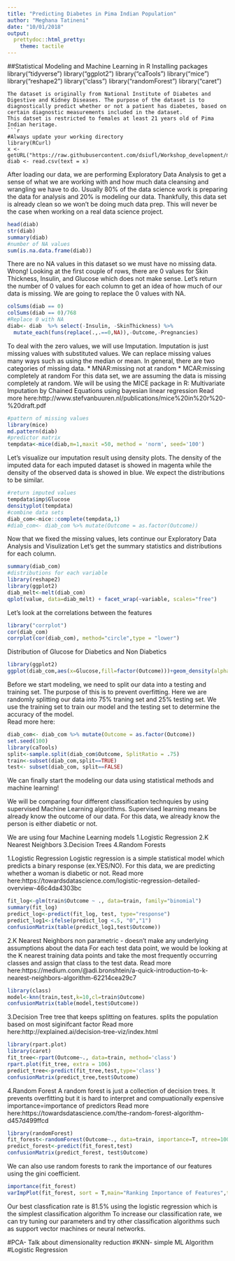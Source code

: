```yaml
---
title: "Predicting Diabetes in Pima Indian Population"
author: "Meghana Tatineni"
date: "10/01/2018"
output: 
  prettydoc::html_pretty:
    theme: tactile
---
```

##Statistical Modeling and Machine Learning in R 
Installing packages
library("tidyverse")
library("ggplot2")
library("caTools")
library("mice")
library("reshape2")
library("class")
library("randomForest")
library("caret")
```
The dataset is originally from National Institute of Diabetes and Digestive and Kidney Diseases. The purpose of the dataset is to diagnostically predict whether or not a patient has diabetes, based on certain diagnostic measurements included in the dataset. 
This datset is restricted to females at least 21 years old of Pima Indian heritage. 
```r
#Always update your working directory 
library(RCurl)
x <- getURL("https://raw.githubusercontent.com/dsiufl/Workshop_development/master/diabetes.csv")
diab <- read.csv(text = x)
```

After loading our data, we are performing Exploratory Data Analysis to get a sense of what we are working with and how much data cleansing and wrangling we have to do. 
Usually 80% of the data science work is preparing the data for analysis and 20% is modeling our data.
Thankfully, this data set is already clean so we won't be doing much data prep. This will never be the case when working on a real data science project. 

```r
head(diab)
str(diab)
summary(diab)
#number of NA values
sum(is.na.data.frame(diab))
```

There are no NA values in this dataset so we must have no missing data. Wrong! Looking at the first couple of rows, there are 0 values for Skin Thickness, Insulin, and Glucose which does not make sense.
Let's return the number of 0 values for each column to get an idea of how much of our data is missing. 
We are going to replace the 0 values with NA.
```r
colSums(diab == 0)
colSums(diab == 0)/768
#Replace 0 with NA 
diab<- diab  %>% select(-Insulin, -SkinThickness) %>% 
  mutate_each(funs(replace(.,.==0,NA)),-Outcome,-Pregnancies) 
```

To deal with the zero values, we will use Imputation. Imputation is just missing values with substituted values. We can replace missing values many ways such as using the median or mean. 
In general, there are two categories of missing data.
* MNAR:missing not at random
* MCAR:missing completely at random
For this data set, we are assuming the data is missing completely at random. 
We will be using the MICE package in R: Multivariate Imputation by Chained Equations using bayesian linear regression
Read more here:http://www.stefvanbuuren.nl/publications/mice%20in%20r%20-%20draft.pdf

```r
#pattern of missing values
library(mice)
md.pattern(diab)
#predictor matrix 
tempdata<-mice(diab,m=1,maxit =50, method = 'norm', seed='100')
```

Let's visualize our imputation result using density plots.
The density of the imputed data for each imputed dataset is showed in magenta while the density of the observed data is showed in blue. We expect the distributions to be similar.

```r
#return imputed values
tempdata$imp$Glucose
densityplot(tempdata)
#combine data sets 
diab_com<-mice::complete(tempdata,1)
#diab_com<- diab_com %>% mutate(Outcome = as.factor(Outcome))
```

Now that we fixed the missing values, lets continue our Exploratory Data Analysis and Visulization 
Let's get the summary statistics and distributions for each column. 
```r
summary(diab_com)
#distributions for each variable
library(reshape2)
library(ggplot2)
diab_melt<-melt(diab_com)
qplot(value, data=diab_melt) + facet_wrap(~variable, scales="free")
```

Let's look at the correlations between the features
```r
library("corrplot")
cor(diab_com)
corrplot(cor(diab_com), method="circle",type = "lower")
```

Distribution of Glucose for Diabetics and Non Diabetics
```r
library(ggplot2)
ggplot(diab_com,aes(x=Glucose,fill=factor(Outcome)))+geom_density(alpha=0.3)+scale_fill_manual(values=c("red", "blue"))+labs(title="Distribution of Glucose for Diabetics and Non Diabetics")
```


Before we start modeling, we need to split our data into a testing and training set. The purpose of this is to prevent overfitting.
Here we are randomly splitting our data into 75% traning set and 25% testing set. We use the training set to train our model and the testing set to determine the accuracy of the model.  
Read more here: 
```r
diab_com<- diab_com %>% mutate(Outcome = as.factor(Outcome))
set.seed(100)
library(caTools)
split<-sample.split(diab_com$Outcome, SplitRatio = .75)
train<-subset(diab_com,split==TRUE)
test<- subset(diab_com, split==FALSE)
```

###############################################################################################################
We can finally start the modeling our data using statistical methods and machine learning!

We will be comparing four different classification technquies by using supervised Machine Learning algorithms. Supervised learning means be already know the outcome of our data. For this data, we already know the person is either diabetic or not. 

We are using four Machine Learning models
1.Logistic Regression 
2.K Nearest Neighbors
3.Decision Trees
4.Random Forests 

1.Logistic Regression
Logistic regression is a simple statistical model which predicts a binary response (ex.YES/NO). For this data, we are predicting whether a woman is diabetic or not.
Read more here:https://towardsdatascience.com/logistic-regression-detailed-overview-46c4da4303bc 

```r
fit_log<-glm(train$Outcome ~ ., data=train, family="binomial")
summary(fit_log)
predict_log<-predict(fit_log, test, type="response")
predict_log1<-ifelse(predict_log <.5, "0","1")
confusionMatrix(table(predict_log1,test$Outcome))
```

2.K Nearest Neighbors
non parametric - doesn't make any underlying assumptions about the data 
For each test data point, we would be looking at the K nearest training data points and take the most frequently occurring classes and assign that class to the test data.
Read more here:https://medium.com/@adi.bronshtein/a-quick-introduction-to-k-nearest-neighbors-algorithm-62214cea29c7 
```r
library(class)
model<-knn(train,test,k=10,cl=train$Outcome)
confusionMatrix(table(model,test$Outcome))
```

3.Decision Tree
tree that keeps splitting on features. splits the population based on most siginifcant factor 
Read more here:http://explained.ai/decision-tree-viz/index.html
```r
library(rpart.plot)
library(caret)
fit_tree<-rpart(Outcome~., data=train, method='class')
rpart.plot(fit_tree, extra = 106)
predict_tree<-predict(fit_tree,test,type='class')
confusionMatrix(predict_tree,test$Outcome)
```

4.Random Forest
A random forest is just a collection of decision trees. It prevents overfitting but it is hard to interpret and compuationally expensive
importance=importance of predictors 
Read more here:https://towardsdatascience.com/the-random-forest-algorithm-d457d499ffcd
```r
library(randomForest)
fit_forest<-randomForest(Outcome~., data=train, importance=T, ntree=100)
predict_forest<-predict(fit_forest,test)
confusionMatrix(predict_forest, test$Outcome)
```

We can also use random forests to rank the importance of our features using the gini coefficient.
```r
importance(fit_forest)
varImpPlot(fit_forest, sort = T,main="Ranking Importance of Features",type=1)
```
Our best classfication rate is 81.5% using the logistic regression which is the simplest classification algorithm
To increase our classification rate, we can try tuning our parameters and try other classification algorithms such as support vector machines or neural networks.


#PCA- Talk about dimensionality reduction 
#KNN- simple ML Algorithm
#Logistic Regression 